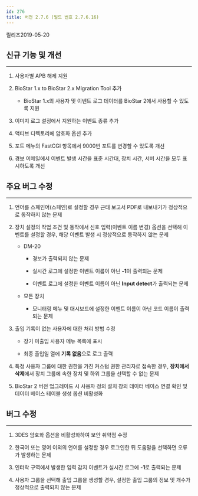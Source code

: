 ```yaml
---
id: 276
title: 버전 2.7.6 (빌드 번호 2.7.6.16)
---
```


릴리즈<Separator/>2019-05-20

## 신규 기능 및 개선

---

1. 사용자별 APB 해제 지원

1. BioStar 1.x to BioStar 2.x Migration Tool 추가

    * BioStar 1.x의 사용자 및 이벤트 로그 데이터를 BioStar 2에서 사용할 수 있도록 지원

1. 이미지 로그 설정에서 지원하는 이벤트 종류 추가

1. 액티브 디렉토리에 암호화 옵션 추가

1. 포트 메뉴의 FastCGI 항목에서 9000번 포트를 변경할 수 있도록 개선

1. 경보 이메일에서 이벤트 발생 시간을 표준 시간대, 장치 시간, 서버 시간을 모두 표시하도록 개선

## 주요 버그 수정

---

1. 언어를 스페인어(스페인)로 설정할 경우 근태 보고서 PDF로 내보내기가 정상적으로 동작하지 않는 문제

1. 장치 설정의 작업 조건 및 동작에서 신호 입력(이벤트 이름 변경) 옵션을 선택해 이벤트를 설정할 경우, 해당 이벤트 발생 시 정상적으로 동작하지 않는 문제

    * DM-20

        * 경보가 출력되지 않는 문제

        * 실시간 로그에 설정한 이벤트 이름이 아닌 **-1**이 출력되는 문제

        * 이벤트 로그에 설정한 이벤트 이름이 아닌 **Input detect**가 출력되는 문제

    * 모든 장치

        * 모니터링 메뉴 및 대시보드에 설정한 이벤트 이름이 아닌 코드 이름이 출력되는 문제

1. 출입 기록이 없는 사용자에 대한 처리 방법 수정

    * 장기 미출입 사용자 메뉴 목록에 표시

    * 최종 출입일 열에 **기록 없음**으로 로그 출력

1. 특정 사용자 그룹에 대한 권한을 가진 커스텀 권한 관리자로 접속한 경우, **장치에서 삭제**에서 장치 그룹에 속한 장치 및 하위 그룹을 선택할 수 없는 문제

1. BioStar 2 버전 업그레이드 시 사용자 정의 설치 창의 데이터 베이스 연결 확인 및 데이터 베이스 테이블 생성 옵션 비활성화

## 버그 수정

---

1. 3DES 암호화 옵션을 비활성화하여 보안 취약점 수정

1. 한국어 또는 영어 이외의 언어를 설정할 경우 로그인한 뒤 도움말을 선택하면 오류가 발생하는 문제

1. 인터락 구역에서 발생한 입력 감지 이벤트가 실시간 로그에 **-1**로 출력되는 문제

1. 사용자 그룹을 선택해 출입 그룹을 생성할 경우, 설정한 출입 그룹의 정보 및 개수가 정상적으로 출력되지 않는 문제